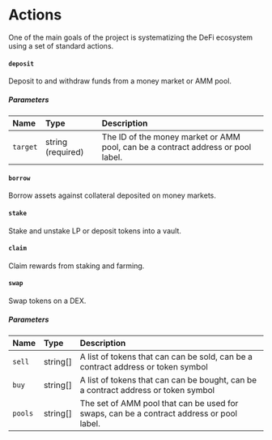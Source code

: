# Actions

One of the main goals of the project is systematizing the DeFi ecosystem using a set of standard actions.

#### `deposit`

Deposit to and withdraw funds from a money market or AMM pool.

##### Parameters

| Name     | Type              | Description                                                                      |
| :------- | :---------------- | :------------------------------------------------------------------------------- |
| `target` | string (required) | The ID of the money market or AMM pool, can be a contract address or pool label. |

#### `borrow`

Borrow assets against collateral deposited on money markets.

#### `stake`

Stake and unstake LP or deposit tokens into a vault.

#### `claim`

Claim rewards from staking and farming.

#### `swap`

Swap tokens on a DEX.

##### Parameters

| Name    | Type     | Description                                                                              |
| :------ | :------- | :--------------------------------------------------------------------------------------- |
| `sell`  | string[] | A list of tokens that can can be sold, can be a contract address or token symbol         |
| `buy`   | string[] | A list of tokens that can can be bought, can be a contract address or token symbol       |
| `pools` | string[] | The set of AMM pool that can be used for swaps, can be a contract address or pool label. |
